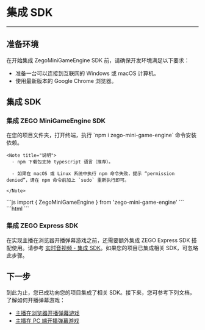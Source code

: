 # 集成 SDK

- - -

## 准备环境

在开始集成 ZegoMiniGameEngine SDK 前，请确保开发环境满足以下要求：

- 准备一台可以连接到互联网的 Windows 或 macOS 计算机。
- 使用最新版本的 Google Chrome 浏览器。

## 集成 SDK

### 集成 ZEGO MiniGameEngine SDK

<Steps>
<Step title="通过 npm 安装 SDK。">
    在您的项目文件夹，打开终端，执行 `npm i zego-mini-game-engine` 命令安装依赖。

    <Note title="说明">
      - npm 下载包支持 typescript 语言（推荐）。

      - 如果在 macOS 或 Linux 系统中执行 npm 命令失败，提示 “permission denied”，请在 npm 命令前加上 `sudo` 重新执行即可。
    
    </Note>

</Step>
<Step title="引入 SDK。">
    ```js
    import { ZegoMiniGameEngine } from 'zego-mini-game-engine'
    ```
</Step>
<Step title="在您需要挂载游戏的页面中添加容器，并设置 `id`。">
    ```html
    <template>
        <div>
            // 弹幕游戏的容器
            <div id="cloudGame"></div>
        </div>
    </template>
    ```
</Step>
</Steps>


### 集成 ZEGO Express SDK

在实现主播在浏览器开播弹幕游戏之前，还需要额外集成 ZEGO Express SDK 搭配使用。请参考 [实时音视频 - 集成 SDK](https://doc-zh.zego.im/article/199)。如果您的项目已集成相关 SDK，可忽略此步骤。

## 下一步

到此为止，您已成功向您的项目集成了相关 SDK。接下来，您可参考下列文档，了解如何开播弹幕游戏：
- [主播在浏览器开播弹幕游戏](./DamakuGamesQuickStart/browser%20danmaku%20game.mdx)
- [主播在 PC 端开播弹幕游戏](./DamakuGamesQuickStart/Live%20streaming%20games%20on%20PC.mdx)
